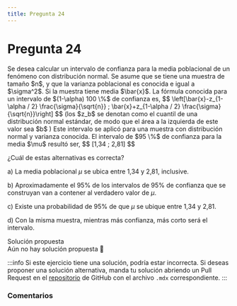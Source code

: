 ```yaml
---
title: Pregunta 24
---
```



# Pregunta 24

<div className="exercise">
Se desea calcular un intervalo de confianza para la media poblacional de un fenómeno con distribución normal. Se asume que se tiene una muestra de tamaño $n$, y que la varianza poblacional es conocida e igual a $\sigma^2$. Si la muestra tiene media $\bar{x}$. La fórmula conocida para un intervalo de $(1-\alpha) 100 \%$ de confianza es,
$$
\left[\bar{x}-z_{1-\alpha / 2} \frac{\sigma}{\sqrt{n}} ; \bar{x}+z_{1-\alpha / 2} \frac{\sigma}{\sqrt{n}}\right]
$$
(los $z_b$ se denotan como el cuantil de una distribución normal estándar, de modo que el área a la izquierda de este valor sea $b$ )
Este intervalo se aplicó para una muestra con distribución normal y varianza conocida. El intervalo de $95 \%$ de confianza para la media $\mu$ resultó ser,
$$
[1,34 ; 2,81]
$$

¿Cuál de estas alternativas es correcta?

a) La media poblacional $\mu$ se ubica entre 1,34 y 2,81, inclusive.

b) Aproximadamente el $95 \%$ de los intervalos de $95 \%$ de confianza que se construyan van a contener al verdadero valor de $\mu$.

c) Existe una probabilidad de $95 \%$ de que $\mu$ se ubique entre 1,34 y 2,81.

d) Con la misma muestra, mientras más confianza, más corto será el intervalo.
</div>

<MDXDetails>
<summary>Solución propuesta</summary>

<div className="exercise">
Aún no hay solución propuesta 🥲
</div>

:::info 
Si este ejercicio tiene una solución, podría estar incorrecta. Si deseas proponer una solución alternativa, manda tu solución abriendo
un Pull Request en el [repositorio](https://github.com/crow-rojas/apuntes-fundamentals/pulls) de GitHub con el archivo
`.mdx` correspondiente. 
:::

</MDXDetails>

### Comentarios

<Disqus
  url="https://crow-rojas.github.io/apuntes-fundamentals/docs/mathematics/probability-and-statistics/exercises/2016-2/p24"
  identifier="docs/mathematics/probability-and-statistics/exercises/2016-2/p24"
  title="2016-2 Probabilidades y Estadística - Pregunta 24"
/>
